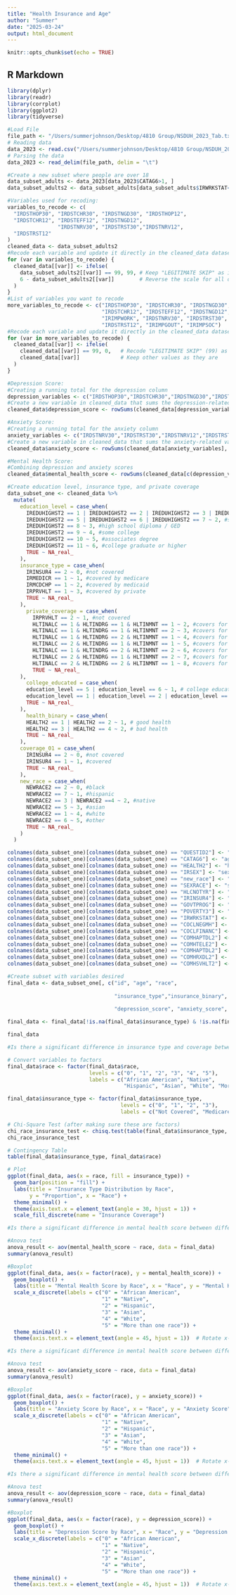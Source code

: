 ```yaml
---
title: "Health Insurance and Age"
author: "Summer"
date: "2025-03-24"
output: html_document
---
```


```r
knitr::opts_chunk$set(echo = TRUE)
```

## R Markdown


```r
library(dplyr)
library(readr)
library(corrplot)
library(ggplot2)
library(tidyverse)

#Load File
file_path <- "/Users/summerjohnson/Desktop/4810 Group/NSDUH_2023_Tab.txt"
# Reading data
data_2023 <- read.csv("/Users/summerjohnson/Desktop/4810 Group/NSDUH_2023_Tab.txt")
# Parsing the data
data_2023 <- read_delim(file_path, delim = "\t")

```

```r

#Create a new subset where people are over 18
data_subset_adults <- data_2023[data_2023$CATAG6>1, ]
data_subset_adults2 <- data_subset_adults[data_subset_adults$IRWRKSTAT<50, ]

```

```r

#Variables used for recoding:
variables_to_recode <- c(
  "IRDSTHOP30", "IRDSTCHR30", "IRDSTNGD30", "IRDSTHOP12",
  "IRDSTCHR12", "IRDSTEFF12", "IRDSTNGD12", 
                "IRDSTNRV30", "IRDSTRST30","IRDSTNRV12", 
  "IRDSTRST12"
)
cleaned_data <- data_subset_adults2
#Recode each variable and update it directly in the cleaned_data dataset
for (var in variables_to_recode) {
  cleaned_data[[var]] <- ifelse(
    data_subset_adults2[[var]] == 99, 99, # Keep "LEGITIMATE SKIP" as is
    6 - data_subset_adults2[[var]]        # Reverse the scale for all other values
  )
}
#List of variables you want to recode
more_variables_to_recode <- c("IRDSTHOP30", "IRDSTCHR30", "IRDSTNGD30", "IRDSTHOP12", 
                              "IRDSTCHR12", "IRDSTEFF12", "IRDSTNGD12", "IRIMPHHLD", 
                              "IRIMPWORK", "IRDSTNRV30", "IRDSTRST30", "IRDSTNRV12", 
                              "IRDSTRST12", "IRIMPGOUT", "IRIMPSOC")
#Recode each variable and update it directly in the cleaned_data dataset
for (var in more_variables_to_recode) {
  cleaned_data[[var]] <- ifelse(
    cleaned_data[[var]] == 99, 0,   # Recode "LEGITIMATE SKIP" (99) as 0
    cleaned_data[[var]]             # Keep other values as they are
  )
}

#Depression Score:
#Creating a running total for the depression column
depression_variables <- c("IRDSTHOP30","IRDSTCHR30","IRDSTNGD30","IRDSTHOP12","IRDSTCHR12","IRDSTEFF12","IRDSTNGD12","IRIMPHHLD","IRIMPWORK")
#Create a new variable in cleaned_data that sums the depression-related variables
cleaned_data$depression_score <- rowSums(cleaned_data[depression_variables], na.rm = TRUE)

#Anxiety Score: 
#Creating a running total for the anxiety column
anxiety_variables <- c("IRDSTNRV30","IRDSTRST30","IRDSTNRV12","IRDSTRST12","IRIMPGOUT","IRIMPSOC")
#Create a new variable in cleaned_data that sums the anxiety-related variables
cleaned_data$anxiety_score <- rowSums(cleaned_data[anxiety_variables], na.rm = TRUE)

#Mental Health Score: 
#Combining depression and anxiety scores
cleaned_data$mental_health_score <- rowSums(cleaned_data[c(depression_variables, anxiety_variables)], na.rm = TRUE)

```

```r

#Create education level, insurance type, and private coverage 
data_subset_one <- cleaned_data %>%
  mutate(
    education_level = case_when(
      IREDUHIGHST2 == 1 | IREDUHIGHST2 == 2 | IREDUHIGHST2 == 3 | IREDUHIGHST2 == 4 ~ 1, #Less than high school
      IREDUHIGHST2 == 5 | IREDUHIGHST2 == 6 | IREDUHIGHST2 == 7 ~ 2, #some high school, no diploma
      IREDUHIGHST2 == 8 ~ 3, #high school diploma / GED
      IREDUHIGHST2 == 9 ~ 4, #some college
      IREDUHIGHST2 == 10 ~ 5, #associates degree
      IREDUHIGHST2 == 11 ~ 6, #college graduate or higher
      TRUE ~ NA_real_
    ),
    insurance_type = case_when(
      IRINSUR4 == 2 ~ 0, #not covered
      IRMEDICR == 1 ~ 1, #covered by medicare
      IRMCDCHP == 1 ~ 2, #covered by medicaid
      IRPRVHLT == 1 ~ 3, #covered by private
      TRUE ~ NA_real_
    ),
      private_coverage = case_when(
        IRPRVHLT == 2 ~ 1, #not covered
        HLTINALC == 1 & HLTINDRG == 1 & HLTINMNT == 1 ~ 2, #covers for alcohol, drug, and mental health
        HLTINALC == 1 & HLTINDRG == 1 & HLTINMNT == 2 ~ 3, #covers for alcohol and drug
        HLTINALC == 1 & HLTINDRG == 2 & HLTINMNT == 1 ~ 4, #covers for alcohol and mental health
        HLTINALC == 2 & HLTINDRG == 1 & HLTINMNT == 1 ~ 5, #covers for drugs and mental health
        HLTINALC == 1 & HLTINDRG == 2 & HLTINMNT == 2 ~ 6, #covers for alcohol only
        HLTINALC == 2 & HLTINDRG == 1 & HLTINMNT == 2 ~ 7, #covers for drugs only
        HLTINALC == 2 & HLTINDRG == 2 & HLTINMNT == 1 ~ 8, #covers for mental health only
        TRUE ~ NA_real_
    ),
      college_educated = case_when(
      education_level == 5 | education_level == 6 ~ 1, # college educated
      education_level == 1 | education_level == 2 | education_level == 3 | education_level == 4 ~ 2, # not college educated
      TRUE ~ NA_real_
    ),
      health_binary = case_when(
      HEALTH2 == 1 | HEALTH2 == 2 ~ 1, # good health
      HEALTH2 == 3 | HEALTH2 == 4 ~ 2, # bad health
      TRUE ~ NA_real_
    ), 
    coverage_01 = case_when(
      IRINSUR4 == 2 ~ 0, #not covered
      IRINSUR4 == 1 ~ 1, #covered
      TRUE ~ NA_real_
    ),
    new_race = case_when(
      NEWRACE2 == 2 ~ 0, #black
      NEWRACE2 == 7 ~ 1, #hispanic
      NEWRACE2 == 3 | NEWRACE2 ==4 ~ 2, #native
      NEWRACE2 == 5 ~ 3, #asian
      NEWRACE2 == 1 ~ 4, #white
      NEWRACE2 == 6 ~ 5, #other
      TRUE ~ NA_real_
    )
  )

```  

```r

colnames(data_subset_one)[colnames(data_subset_one) == "QUESTID2"] <- "id"
colnames(data_subset_one)[colnames(data_subset_one) == "CATAG6"] <- "age"
colnames(data_subset_one)[colnames(data_subset_one) == "HEALTH2"] <- "health"
colnames(data_subset_one)[colnames(data_subset_one) == "IRSEX"] <- "sex"
colnames(data_subset_one)[colnames(data_subset_one) == "new_race"] <- "race"
colnames(data_subset_one)[colnames(data_subset_one) == "SEXRACE"] <- "sex_race"
colnames(data_subset_one)[colnames(data_subset_one) == "HLCNOTYR"] <- "insurance_12"
colnames(data_subset_one)[colnames(data_subset_one) == "IRINSUR4"] <- "insurance_binary"
colnames(data_subset_one)[colnames(data_subset_one) == "GOVTPROG"] <- "govt_prog"
colnames(data_subset_one)[colnames(data_subset_one) == "POVERTY3"] <- "poverty"
colnames(data_subset_one)[colnames(data_subset_one) == "IRWRKSTAT"] <- "employment"
colnames(data_subset_one)[colnames(data_subset_one) == "COCLNEGMH"] <- "covid_mental"
colnames(data_subset_one)[colnames(data_subset_one) == "COCLFINANC"] <- "covid_financial"
colnames(data_subset_one)[colnames(data_subset_one) == "COMHAPTDL2"] <- "covid_appt"
colnames(data_subset_one)[colnames(data_subset_one) == "COMHTELE2"] <- "covid_tele"
colnames(data_subset_one)[colnames(data_subset_one) == "COMHAPTDL2"] <- "covid_appt"
colnames(data_subset_one)[colnames(data_subset_one) == "COMHRXDL2"] <- "covid_prescrip"
colnames(data_subset_one)[colnames(data_subset_one) == "COMHSVHLT2"] <- "covid_care"

```

```r

#Create subset with variables desired
final_data <- data_subset_one[, c("id", "age", "race",
                                     
                                  "insurance_type","insurance_binary", "coverage_01",
                                     
                                  "depression_score", "anxiety_score", "mental_health_score")]

final_data <- final_data[!is.na(final_data$insurance_type) & !is.na(final_data$race) & !is.na(final_data$depression_score) & !is.na(final_data$anxiety_score) & !is.na(final_data$mental_health_score), ]

final_data

```

```r
#Is there a significant difference in insurance type and coverage between different races?

# Convert variables to factors
final_data$race <- factor(final_data$race,
                          levels = c("0", "1", "2", "3", "4", "5"),
                          labels = c("African American", "Native", 
                                     "Hispanic", "Asian", "White", "More than one race"))

final_data$insurance_type <- factor(final_data$insurance_type,
                                    levels = c("0", "1", "2", "3"),
                                    labels = c("Not Covered", "Medicare", "Medicaid", "Private"))

# Chi-Square Test (after making sure these are factors)
chi_race_insurance_test <- chisq.test(table(final_data$insurance_type, final_data$race))
chi_race_insurance_test

# Contingency Table
table(final_data$insurance_type, final_data$race)

# Plot
ggplot(final_data, aes(x = race, fill = insurance_type)) +
  geom_bar(position = "fill") +
  labs(title = "Insurance Type Distribution by Race",
       y = "Proportion", x = "Race") +
  theme_minimal() +
  theme(axis.text.x = element_text(angle = 30, hjust = 1)) +
  scale_fill_discrete(name = "Insurance Coverage")

```

```r
#Is there a significant difference in mental health score between different races?

#Anova test
anova_result <- aov(mental_health_score ~ race, data = final_data)
summary(anova_result)

#Boxplot
ggplot(final_data, aes(x = factor(race), y = mental_health_score)) +
  geom_boxplot() +
  labs(title = "Mental Health Score by Race", x = "Race", y = "Mental Health Score") +
  scale_x_discrete(labels = c("0" = "African American", 
                              "1" = "Native", 
                              "2" = "Hispanic", 
                              "3" = "Asian", 
                              "4" = "White", 
                              "5" = "More than one race")) +  
  theme_minimal() +
  theme(axis.text.x = element_text(angle = 45, hjust = 1))  # Rotate x-axis labels for readability

```

```r
#Is there a significant difference in mental health score between different races?

#Anova test
anova_result <- aov(anxiety_score ~ race, data = final_data)
summary(anova_result)

#Boxplot
ggplot(final_data, aes(x = factor(race), y = anxiety_score)) +
  geom_boxplot() +
  labs(title = "Anxiety Score by Race", x = "Race", y = "Anxiety Score") +
  scale_x_discrete(labels = c("0" = "African American", 
                              "1" = "Native", 
                              "2" = "Hispanic", 
                              "3" = "Asian", 
                              "4" = "White", 
                              "5" = "More than one race")) +  
  theme_minimal() +
  theme(axis.text.x = element_text(angle = 45, hjust = 1))  # Rotate x-axis labels for readability

```


```r
#Is there a significant difference in mental health score between different races?

#Anova test
anova_result <- aov(depression_score ~ race, data = final_data)
summary(anova_result)

#Boxplot
ggplot(final_data, aes(x = factor(race), y = depression_score)) +
  geom_boxplot() +
  labs(title = "Depression Score by Race", x = "Race", y = "Depression Score") +
  scale_x_discrete(labels = c("0" = "African American", 
                              "1" = "Native", 
                              "2" = "Hispanic", 
                              "3" = "Asian", 
                              "4" = "White", 
                              "5" = "More than one race")) +  
  theme_minimal() +
  theme(axis.text.x = element_text(angle = 45, hjust = 1))  # Rotate x-axis labels for readability

```







